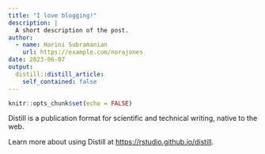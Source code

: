 ```yaml
---
title: "I love blogging!"
description: |
  A short description of the post.
author:
  - name: Harini Subramanian
    url: https://example.com/norajones
date: 2023-06-07
output:
  distill::distill_article:
    self_contained: false
---
```



```r
knitr::opts_chunk$set(echo = FALSE)
```

Distill is a publication format for scientific and technical writing, native to the web.

Learn more about using Distill at <https://rstudio.github.io/distill>.


